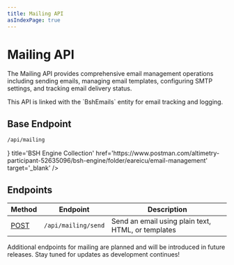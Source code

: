 ```yaml
---
title: Mailing API
asIndexPage: true
---
```



# Mailing API

The Mailing API provides comprehensive email management operations including sending emails, managing email templates, configuring SMTP settings, and tracking email delivery status.

<Callout type="info">
  This API is linked with the `BshEmails` entity for email tracking and logging.
</Callout>

## Base Endpoint

```bash
/api/mailing
```

<Cards>
    <Cards.Card 
      icon={<PostmanIcon />}
      title='BSH Engine Collection'
      href='https://www.postman.com/altimetry-participant-52635096/bsh-engine/folder/eareicu/email-management'
      target='_blank' />
</Cards>

## Endpoints

| Method | Endpoint | Description |
|--------|----------|-------------|
| [POST](/docs/bsh-engine/api/mailing/send-email) | `/api/mailing/send` | Send an email using plain text, HTML, or templates |

<Callout>
  Additional endpoints for mailing are planned and will be introduced in future releases. Stay tuned for updates as development continues!
</Callout>
